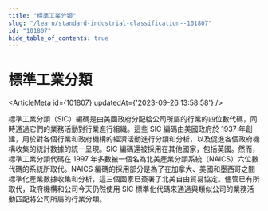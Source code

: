 ```yaml
---
title: "標準工業分類"
slug: "/learn/standard-industrial-classification--101807"
id: "101807"
hide_table_of_contents: true
---
```



# 標準工業分類

<ArticleMeta id={101807} updatedAt={'2023-09-26 13:58:58'} />
<div className='border-solid border-b border-t-0 my-4 border-[var(--ifm-color-gray-300)]' />

標準工業分類（SIC）編碼是由美國政府分配給公司所屬的行業的四位數代碼，同時通過它們的業務活動對行業進行組織。這些 SIC 編碼由美國政府於 1937 年創建，用於對各個行業和政府機構的經濟活動進行分類和分析，以及促進各個政府機構收集的統計數據的統一呈現。SIC 編碼還被採用在其他國家，包括英國。然而，標準工業分類代碼在 1997 年多數被一個名為北美產業分類系統（NAICS）六位數代碼的系統所取代。NAICS 編碼的採用部分是為了在加拿大、美國和墨西哥之間標準化產業數據收集和分析，這三個國家已簽署了北美自由貿易協定。儘管已有所取代，政府機構和公司今天仍然使用 SIC 標準化代碼來通過與類似公司的業務活動匹配將公司所屬的行業分類。
